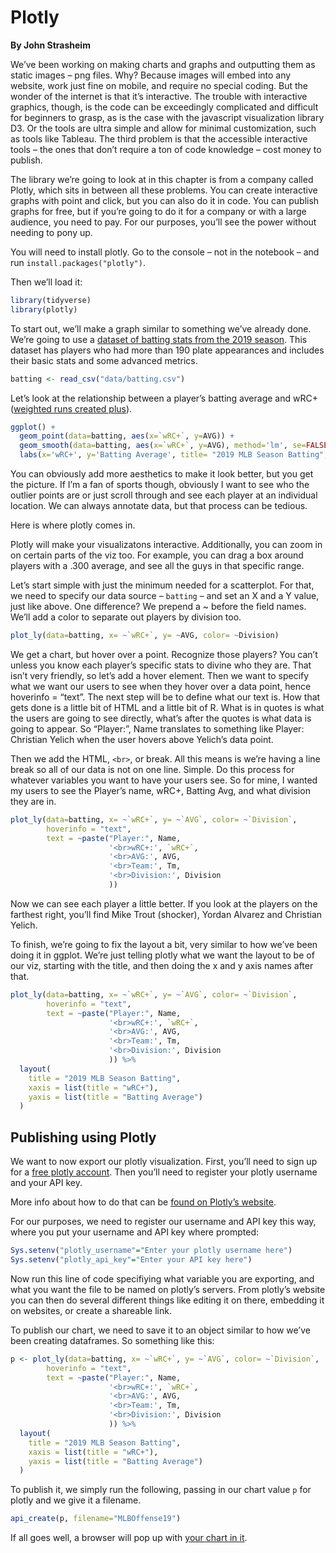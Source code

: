 # Plotly

**By John Strasheim**

We've been working on making charts and graphs and outputting them as static images -- png files. Why? Because images will embed into any website, work just fine on mobile, and require no special coding. But the wonder of the internet is that it's interactive. The trouble with interactive graphics, though, is the code can be exceedingly complicated and difficult for beginners to grasp, as is the case with the javascript visualization library D3. Or the tools are ultra simple and allow for minimal customization, such as tools like Tableau. The third problem is that the accessible interactive tools -- the ones that don't require a ton of code knowledge -- cost money to publish. 

The library we're going to look at in this chapter is from a company called Plotly, which sits in between all these problems. You can create interactive graphs with point and click, but you can also do it in code. You can publish graphs for free, but if you're going to do it for a company or with a large audience, you need to pay. For our purposes, you'll see the power without needing to pony up. 

You will need to install plotly. Go to the console -- not in the notebook -- and run `install.packages("plotly")`.

Then we'll load it:
```r
library(tidyverse)
library(plotly)
```

To start out, we'll make a graph similar to something we've already done. We're going to use a [dataset of batting stats from the 2019 season](https://unl.box.com/s/xg0eqvmz9ynnegvjabv21ev5qlsd7mjs). This dataset has players who had more than 190 plate appearances and includes their basic stats and some advanced metrics. 

```r
batting <- read_csv("data/batting.csv")
```

Let's look at the relationship between a player's batting average and wRC+ ([weighted runs created plus](http://m.mlb.com/glossary/advanced-stats/weighted-runs-created-plus)).

```r
ggplot() +
  geom_point(data=batting, aes(x=`wRC+`, y=AVG)) +
  geom_smooth(data=batting, aes(x=`wRC+`, y=AVG), method='lm', se=FALSE) +
  labs(x='wRC+', y='Batting Average', title= "2019 MLB Season Batting", subtitle="190 PAs min to Qualify", caption="Source:  FanGraphs | by John Strasheim")
```

You can obviously add more aesthetics to make it look better, but you get the picture.  If I'm a fan of sports though, obviously I want to see who the outlier points are or just scroll through and see each player at an individual location. We can always annotate data, but that process can be tedious. 

Here is where plotly comes in. 

Plotly will make your visualizatons interactive. Additionally, you can zoom in on certain parts of the viz too. For example, you can drag a box around players with a .300 average, and see all the guys in that specific range.

Let's start simple with just the minimum needed for a scatterplot. For that, we need to specify our data source -- `batting` -- and set an X and a Y value, just like above. One difference? We prepend a ~ before the field names. We'll add a color to separate out players by division too. 

```r
plot_ly(data=batting, x= ~`wRC+`, y= ~AVG, color= ~Division)
```

We get a chart, but hover over a point. Recognize those players? You can't unless you know each player's specific stats to divine who they are. That isn't very friendly, so let's add a hover element. Then we want to specify what we want our users to see when they hover over a data point, hence hoverinfo = "text".  The next step will be to define what our text is. How that gets done is a little bit of HTML and a little bit of R. What is in quotes is what the users are going to see directly, what's after the quotes is what data is going to appear.  So "Player:", Name translates to something like Player: Christian Yelich when the user hovers above Yelich's data point.  

Then we add the HTML, `<br>`, or break. All this means is we're having a line break so all of our data is not on one line. Simple. Do this process for whatever variables you want to have your users see. So for mine, I wanted my users to see the Player's name, wRC+, Batting Avg, and what division they are in.

```r
plot_ly(data=batting, x= ~`wRC+`, y= ~`AVG`, color= ~`Division`,
        hoverinfo = "text",
        text = ~paste("Player:", Name,
                      '<br>wRC+:', `wRC+`,
                      '<br>AVG:', AVG,
                      '<br>Team:', Tm,
                      '<br>Division:', Division
                      ))
```

Now we can see each player a little better. If you look at the players on the farthest right, you'll find Mike Trout (shocker), Yordan Alvarez and Christian Yelich. 

To finish, we're going to fix the layout a bit, very similar to how we've been doing it in ggplot.  We're just telling plotly what we want the layout to be of our viz, starting with the title, and then doing the x and y axis names after that. 

```r
plot_ly(data=batting, x= ~`wRC+`, y= ~`AVG`, color= ~`Division`,
        hoverinfo = "text",
        text = ~paste("Player:", Name,
                      '<br>wRC+:', `wRC+`,
                      '<br>AVG:', AVG,
                      '<br>Team:', Tm,
                      '<br>Division:', Division
                      )) %>% 
  layout(
    title = "2019 MLB Season Batting",
    xaxis = list(title = "wRC+"),
    yaxis = list(title = "Batting Average")
  )
```

## Publishing using Plotly

We want to now export our plotly visualization.  First, you'll need to sign up for a [free plotly account](https://plot.ly/).  Then you'll need to register your plotly username and your API key.

More info about how to do that can be [found on Plotly's website](https://plot.ly/r/getting-started/#initialization-for-online-plotting).

For our purposes, we need to register our username and API key this way, where you put your username and API key where prompted:

```r
Sys.setenv("plotly_username"="Enter your plotly username here")
Sys.setenv("plotly_api_key"="Enter your API key here")
```

Now run this line of code specifiying what variable you are exporting, and what you want the file to be named on plotly's servers.  From plotly's website you can then do several different things like editing it on there, embedding it on websites, or create a shareable link. 

To publish our chart, we need to save it to an object similar to how we've been creating dataframes. So something like this: 

```r
p <- plot_ly(data=batting, x= ~`wRC+`, y= ~`AVG`, color= ~`Division`,
        hoverinfo = "text",
        text = ~paste("Player:", Name,
                      '<br>wRC+:', `wRC+`,
                      '<br>AVG:', AVG,
                      '<br>Team:', Tm,
                      '<br>Division:', Division
                      )) %>% 
  layout(
    title = "2019 MLB Season Batting",
    xaxis = list(title = "wRC+"),
    yaxis = list(title = "Batting Average")
  )
```

To publish it, we simply run the following, passing in our chart value `p` for plotly and we give it a filename. 

```r
api_create(p, filename="MLBOffense19")
```

If all goes well, a browser will pop up with [your chart in it](https://plot.ly/~mattwaite/1/#/).